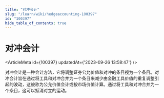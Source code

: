 ```yaml
---
title: "对冲会计"
slug: "/learn/wiki/hedgeaccounting-100397"
id: "100397"
hide_table_of_contents: true
---
```



# 对冲会计

<ArticleMeta id={100397} updatedAt={'2023-09-26 13:58:47'} />
<div className='border-solid border-b border-t-0 my-4 border-[var(--ifm-color-gray-300)]' />

对冲会计是一种会计方法，它将调整证券公允价值和对冲的条目视为一个条目。对冲会计旨在通过将工具和对冲合并为一个条目来减少由金融工具价值的重复调整引起的波动，这被称为公允价值会计或按市场价值计算。通过将工具和对冲合并为一个条目，这可以抵消对立的运动。

